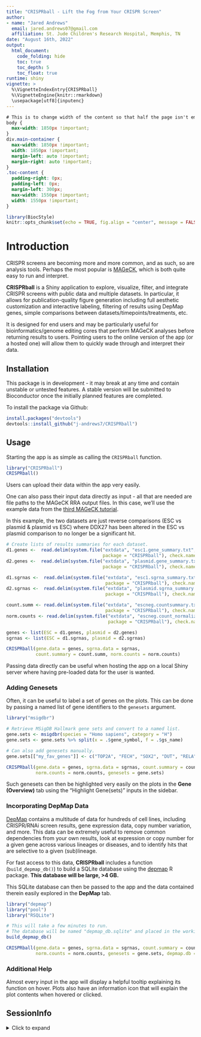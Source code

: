 ```yaml
---
title: "CRISPRball - Lift the Fog from Your CRISPR Screen"
author: 
- name: "Jared Andrews"
  email: jared.andrews07@gmail.com
  affiliation: St. Jude Children's Research Hospital, Memphis, TN
date: "August 16th, 2022"
output: 
  html_document:
    code_folding: hide
    toc: true
    toc_depth: 5
    toc_float: true	 
runtime: shiny
vignette: >
  %\VignetteIndexEntry{CRISPRball}
  %\VignetteEngine{knitr::rmarkdown}
  \usepackage[utf8]{inputenc}
---
```


```css
# This is to change width of the content so that half the page isn't empty as it is by default.
body {
  max-width: 1850px !important;
}
div.main-container {
  max-width: 1850px !important;
  width: 1850px !important;
  margin-left: auto !important;
  margin-right: auto !important;
}
.toc-content {
  padding-right: 0px;
  padding-left: 0px;
  margin-left: 300px;
  max-width: 1550px !important;
  width: 1550px !important;
}
```

```r
library(BiocStyle)
knitr::opts_chunk$set(echo = TRUE, fig.align = "center", message = FALSE, warning = FALSE)
```

# Introduction

CRISPR screens are becoming more and more common, and as such, so are 
analysis tools. Perhaps the most popular is [MAGeCK](https://sourceforge.net/projects/mageck/), 
which is both quite easy to run and interpret.

**CRISPRball** is a Shiny application to explore, visualize, filter, and 
integrate CRISPR screens with public data and multiple datasets. 
In particular, it allows for publication-quality figure generation 
including full aesthetic customization and interactive labeling, filtering 
of results using DepMap genes, simple comparisons between datasets/timepoints/treatments, etc.

It is designed for end users and may be particularly useful for 
bioinformatics/genome editing cores that perform MAGeCK analyses before 
returning results to users. Pointing users to the online version of the app 
(or a hosted one) will allow them to quickly wade through and interpret their data.

## Installation

This package is in development - it may break at any time and contain unstable 
or untested features. A stable version will be submitted to Bioconductor 
once the initially planned features are completed.

To install the package via Github:

```r
install.packages("devtools")
devtools::install_github("j-andrews7/CRISPRball")
```

## Usage

Starting the app is as simple as calling the `CRISPRball` function.

```r
library("CRISPRball")
CRISPRball()
```

Users can upload their data within the app very easily.

One can also pass their input data directly as input - all that are needed 
are file paths to the MAGeCK RRA output files. 
In this case, we'll use the example data from the 
[third MAGeCK tutorial](https://sourceforge.net/p/mageck/wiki/demo/#the-third-tutorial-going-through-a-public-crisprcas9-screening-dataset). 

In this example, the two datasets are just reverse comparisons (ESC vs plasmid & plasmid vs ESC) where DDX27 has been altered in the ESC vs plasmid comparison to no longer be a significant hit.

```r
# Create lists of results summaries for each dataset.
d1.genes <-  read.delim(system.file("extdata", "esc1.gene_summary.txt", 
                                    package = "CRISPRball"), check.names = FALSE)
d2.genes <-  read.delim(system.file("extdata", "plasmid.gene_summary.txt", 
                                    package = "CRISPRball"), check.names = FALSE)

d1.sgrnas <-  read.delim(system.file("extdata", "esc1.sgrna_summary.txt", 
                                     package = "CRISPRball"), check.names = FALSE)
d2.sgrnas <-  read.delim(system.file("extdata", "plasmid.sgrna_summary.txt", 
                                     package = "CRISPRball"), check.names = FALSE)

count.summ <- read.delim(system.file("extdata", "escneg.countsummary.txt", 
                                     package = "CRISPRball"), check.names = FALSE)
norm.counts <- read.delim(system.file("extdata", "escneg.count_normalized.txt", 
                                      package = "CRISPRball"), check.names = FALSE)

genes <- list(ESC = d1.genes, plasmid = d2.genes)
sgrnas <- list(ESC = d1.sgrnas, plasmid = d2.sgrnas)

CRISPRball(gene.data = genes, sgrna.data = sgrnas, 
           count.summary = count.summ, norm.counts = norm.counts)
```

Passing data directly can be useful when hosting the app on a local Shiny server where 
having pre-loaded data for the user is wanted. 

### Adding Genesets

Often, it can be useful to label a set of genes on the plots. 
This can be done by passing a named list of gene identifiers to the `genesets` argument.

```r
library("msigdbr")

# Retrieve MSigDB Hallmark gene sets and convert to a named list.
gene.sets <- msigdbr(species = "Homo sapiens", category = "H")
gene.sets <- gene.sets %>% split(x = .$gene_symbol, f = .$gs_name)

# Can also add genesets manually.
gene.sets[["my_fav_genes"]] <- c("TOP2A", "FECH", "SOX2", "DUT", "RELA")

CRISPRball(gene.data = genes, sgrna.data = sgrnas, count.summary = count.summ, 
           norm.counts = norm.counts, genesets = gene.sets)
```

Such genesets can then be highlighted very easily on the plots in the **Gene (Overview)** 
tab using the "Highlight Gene(sets)" inputs in the sidebar.


### Incorporating DepMap Data

[DepMap](https://depmap.org/portal/) contains a multitude of data for hundreds of cell lines, 
including CRISPR/RNAi screen results, gene expression data, copy number variation, and more. 
This data can be extremely useful to remove common dependencies from your own results, look 
at expression or copy number for a given gene across various lineages or diseases, and to identify 
hits that are selective to a given (sub)lineage.

For fast access to this data, **CRISPRball** includes a function (`build_depmap_db()`) to build 
a SQLite database using the [depmap](https://bioconductor.org/packages/release/data/experiment/html/depmap.html) R package. 
**This database will be large, >4 GB.**

This SQLite database can then be passed to the app and the data 
contained therein easily explored in the **DepMap** tab.

```r
library("depmap")
library("pool")
library("RSQLite")

# This will take a few minutes to run.
# The database will be named "depmap_db.sqlite" and placed in the working directory.
build_depmap_db()

CRISPRball(gene.data = genes, sgrna.data = sgrnas, count.summary = count.summ, 
           norm.counts = norm.counts, genesets = gene.sets, depmap.db = "depmap_db.sqlite")
```

### Additional Help

Almost every input in the app will display a helpful tooltip 
explaining its function on hover. Plots also have an information 
icon that will explain the plot contents when hovered or clicked.

## SessionInfo

<details>

<summary>Click to expand</summary>

```r
sessionInfo()
```

</details>
